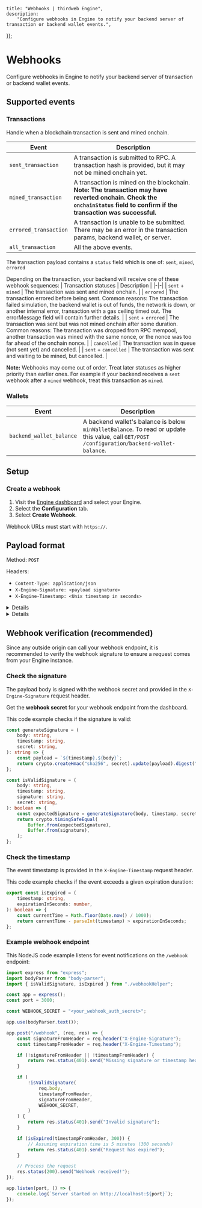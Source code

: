 
	title: "Webhooks | thirdweb Engine",
	description:
		"Configure webhooks in Engine to notify your backend server of transaction or backend wallet events.",
});

# Webhooks

Configure webhooks in Engine to notify your backend server of transaction or backend wallet events.

## Supported events

### Transactions

Handle when a blockchain transaction is sent and mined onchain.

| Event                 | Description                                                                                                                                                                  |
| --------------------- | ---------------------------------------------------------------------------------------------------------------------------------------------------------------------------- |
| `sent_transaction`    | A transaction is submitted to RPC. A transaction hash is provided, but it may not be mined onchain yet.                                                                      |
| `mined_transaction`   | A transaction is mined on the blockchain. **Note: The transaction may have reverted onchain. Check the `onchainStatus` field to confirm if the transaction was successful.** |
| `errored_transaction` | A transaction is unable to be submitted. There may be an error in the transaction params, backend wallet, or server.                                                         |
| `all_transaction`     | All the above events.                                                                                                                                                        |

<DocImage
	src={webhooksImage}
	alt="Webhooks lifecycle"
	className="max-w-[500px] mx-auto"
/>

The transaction payload contains a `status` field which is one of: `sent`, `mined`, `errored`

Depending on the transaction, your backend will receive one of these webhook sequences:
| Transaction statuses | Description |
|-|-|
| `sent` + `mined` | The transaction was sent and mined onchain. |
| `errored` | The transaction errored before being sent. Common reasons: The transaction failed simulation, the backend wallet is out of funds, the network is down, or another internal error, transaction with a gas ceiling timed out. The errorMessage field will contain further details. |
| `sent` + `errored` | The transaction was sent but was not mined onchain after some duration. Common reasons: The transaction was dropped from RPC mempool, another transaction was mined with the same nonce, or the nonce was too far ahead of the onchain nonce. |
| `cancelled` | The transaction was in queue (not sent yet) and cancelled. |
| `sent` + `cancelled` | The transaction was sent and waiting to be mined, but cancelled. |

**Note:** Webhooks may come out of order. Treat later statuses as higher priority than earlier ones. For example if your backend receives a `sent` webhook after a `mined` webhook, treat this transaction as `mined`.

### Wallets

| Event                    | Description                                                                                                                                  |
| ------------------------ | -------------------------------------------------------------------------------------------------------------------------------------------- |
| `backend_wallet_balance` | A backend wallet's balance is below `minWalletBalance`. To read or update this value, call `GET/POST /configuration/backend-wallet-balance`. |

## Setup

### Create a webhook

1. Visit the [Engine dashboard](https://thirdweb.com/team/~/~/engine) and select your Engine.
1. Select the **Configuration** tab.
1. Select **Create Webhook**.

Webhook URLs must start with `https://`.

## Payload format

Method: `POST`

Headers:

- `Content-Type: application/json`
- `X-Engine-Signature: <payload signature>`
- `X-Engine-Timestamp: <Unix timestamp in seconds>`

<Details id="sample-sent-transaction-payload" summary="Example sent transaction">

```json
{
	// Queue details
	"queueId": "1411246e-b1c8-4f5d-9a25-8c1f40b54e55",
	"status": "sent",
	"onchainStatus": null,
	"queuedAt": "2023-09-29T22:01:31.031Z",
	"sentAt": "2023-09-29T22:01:41.580Z",
	"minedAt": null,
	"errorMessage": null,
	"cancelledAt": null,
	"retryCount": 0,

	// Onchain details
	"chainId": 80001,
	"fromAddress": "0x3ecdbf3b911d0e9052b64850693888b008e18373",
	"toAddress": "0x365b83d67d5539c6583b9c0266a548926bf216f4",
	"data": "0xa9059cbb0000000000000000000000003ecdbf3b911d0e9052b64850693888b008e183730000000000000000000000000000000000000000000000000000000000000064",
	"value": "0x00",
	"nonce": 1786,
	"gasLimit": "39580",
	"maxFeePerGas": "2063100466",
	"maxPriorityFeePerGas": "1875545856",
	"gasPrice": "1875545871",
	"transactionType": null,
	"transactionHash": "0xc3ffa42dd4734b017d483e1158a2e936c8a97dd1aa4e4ce11df80ac8e81d2c7e",
	"sentAtBlockNumber": 40660021,
	"blockNumber": null,

	// User operation (account abstraction) details
	"signerAddress": null,
	"accountAddress": null,
	"target": null,
	"sender": null,
	"initCode": null,
	"callData": null,
	"callGasLimit": null,
	"verificationGasLimit": null,
	"preVerificationGas": null,
	"paymasterAndData": null,
	"userOpHash": null,

	// Off-chain details
	"functionName": "transfer",
	"functionArgs": "0x3ecdbf3b911d0e9052b64850693888b008e18373,100",
	"extension": "none",
	"deployedContractAddress": null,
	"deployedContractType": null
}
```

</Details>

<Details id="sample-mined-transaction-payload" summary="Example mined transaction">

Tip: Check the `onchainStatus` field. "success" means the transaction is mined onchain with no errors. "reverted" means the transaction or userOp was reverted.

```json
{
	// Queue details
	"queueId": "1411246e-b1c8-4f5d-9a25-8c1f40b54e55",
	"status": "mined",
	"onchainStatus": "success",
	"queuedAt": "2023-09-29T22:01:31.031Z",
	"sentAt": "2023-09-29T22:01:41.580Z",
	"minedAt": "2023-09-29T22:01:44.000Z",
	"errorMessage": null,
	"cancelledAt": null,
	"retryCount": 0,

	// Onchain details
	"chainId": 80001,
	"fromAddress": "0x3ecdbf3b911d0e9052b64850693888b008e18373",
	"toAddress": "0x365b83d67d5539c6583b9c0266a548926bf216f4",
	"data": "0xa9059cbb0000000000000000000000003ecdbf3b911d0e9052b64850693888b008e183730000000000000000000000000000000000000000000000000000000000000064",
	"value": "0x00",
	"nonce": 1786,
	"gasLimit": "39580",
	"maxFeePerGas": "2063100466",
	"maxPriorityFeePerGas": "1875545856",
	"gasPrice": "1875545871",
	"transactionType": 2,
	"transactionHash": "0xc3ffa42dd4734b017d483e1158a2e936c8a97dd1aa4e4ce11df80ac8e81d2c7e",
	"sentAtBlockNumber": 40660021,
	"blockNumber": 40660026,

	// User operation (account abstraction) details
	"signerAddress": null,
	"accountAddress": null,
	"target": null,
	"sender": null,
	"initCode": null,
	"callData": null,
	"callGasLimit": null,
	"verificationGasLimit": null,
	"preVerificationGas": null,
	"paymasterAndData": null,
	"userOpHash": null,

	// Off-chain details
	"functionName": "transfer",
	"functionArgs": "0x3ecdbf3b911d0e9052b64850693888b008e18373,100",
	"extension": "none",
	"deployedContractAddress": null,
	"deployedContractType": null
}
```

</Details>

## Webhook verification (recommended)

Since any outside origin can call your webhook endpoint, it is recommended to verify the webhook signature to ensure a request comes from your Engine instance.

### Check the signature

The payload body is signed with the webhook secret and provided in the `X-Engine-Signature` request header.

Get the **webhook secret** for your webhook endpoint from the dashboard.

This code example checks if the signature is valid:

```ts
const generateSignature = (
	body: string,
	timestamp: string,
	secret: string,
): string => {
	const payload = `${timestamp}.${body}`;
	return crypto.createHmac("sha256", secret).update(payload).digest("hex");
};

const isValidSignature = (
	body: string,
	timestamp: string,
	signature: string,
	secret: string,
): boolean => {
	const expectedSignature = generateSignature(body, timestamp, secret);
	return crypto.timingSafeEqual(
		Buffer.from(expectedSignature),
		Buffer.from(signature),
	);
};
```

### Check the timestamp

The event timestamp is provided in the `X-Engine-Timestamp` request header.

This code example checks if the event exceeds a given expiration duration:

```ts
export const isExpired = (
	timestamp: string,
	expirationInSeconds: number,
): boolean => {
	const currentTime = Math.floor(Date.now() / 1000);
	return currentTime - parseInt(timestamp) > expirationInSeconds;
};
```

### Example webhook endpoint

This NodeJS code example listens for event notifications on the `/webhook` endpoint:

```ts
import express from "express";
import bodyParser from "body-parser";
import { isValidSignature, isExpired } from "./webhookHelper";

const app = express();
const port = 3000;

const WEBHOOK_SECRET = "<your_webhook_auth_secret>";

app.use(bodyParser.text());

app.post("/webhook", (req, res) => {
	const signatureFromHeader = req.header("X-Engine-Signature");
	const timestampFromHeader = req.header("X-Engine-Timestamp");

	if (!signatureFromHeader || !timestampFromHeader) {
		return res.status(401).send("Missing signature or timestamp header");
	}

	if (
		!isValidSignature(
			req.body,
			timestampFromHeader,
			signatureFromHeader,
			WEBHOOK_SECRET,
		)
	) {
		return res.status(401).send("Invalid signature");
	}

	if (isExpired(timestampFromHeader, 300)) {
		// Assuming expiration time is 5 minutes (300 seconds)
		return res.status(401).send("Request has expired");
	}

	// Process the request
	res.status(200).send("Webhook received!");
});

app.listen(port, () => {
	console.log(`Server started on http://localhost:${port}`);
});
```

